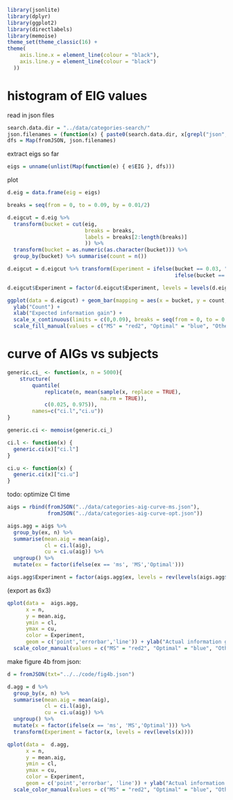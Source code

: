 ```r
library(jsonlite)
library(dplyr)
library(ggplot2)
library(directlabels)
library(memoise)
theme_set(theme_classic(16) +
theme(
    axis.line.x = element_line(colour = "black"),
    axis.line.y = element_line(colour = "black")
  ))
```

# histogram of EIG values

read in json files

```r
search.data.dir = "../data/categories-search/"
json.filenames = (function(x) { paste0(search.data.dir, x[grepl("json", x)]) })(list.files(search.data.dir))
dfs = Map(fromJSON, json.filenames)
```

extract eigs so far
```r
eigs = unname(unlist(Map(function(e) { e$EIG }, dfs)))
```

plot
```r
d.eig = data.frame(eig = eigs) 

breaks = seq(from = 0, to = 0.09, by = 0.01/2)

d.eigcut = d.eig %>%
  transform(bucket = cut(eig,
                         breaks = breaks,
                         labels = breaks[2:length(breaks)]
                         )) %>%
  transform(bucket = as.numeric(as.character(bucket))) %>%
  group_by(bucket) %>% summarise(count = n())

d.eigcut = d.eigcut %>% transform(Experiment = ifelse(bucket == 0.03, "MS",
                                                      ifelse(bucket == 0.085, "Optimal", "Other")))

d.eigcut$Experiment = factor(d.eigcut$Experiment, levels = levels(d.eigcut$Experiment)[c(2,1,3)])

ggplot(data = d.eigcut) + geom_bar(mapping = aes(x = bucket, y = count, fill = Experiment), stat = 'identity') + 
  ylab("Count") +
  xlab("Expected information gain") + 
  scale_x_continuous(limits = c(0,0.09), breaks = seq(from = 0, to = 0.09, by = 0.09 / 3)) + 
  scale_fill_manual(values = c("MS" = "red2", "Optimal" = "blue", "Other" = "grey60"))
```

# curve of AIGs vs subjects

```r
generic.ci_ <- function(x, n = 5000){
    structure(
        quantile(
            replicate(n, mean(sample(x, replace = TRUE),
                              na.rm = TRUE)),
            c(0.025, 0.975)),
        names=c("ci.l","ci.u"))
}

generic.ci <- memoise(generic.ci_)

ci.l <- function(x) {
  generic.ci(x)["ci.l"]
}

ci.u <- function(x) {
  generic.ci(x)["ci.u"]
}
```

todo: optimize CI time
```r
aigs = rbind(fromJSON("../data/categories-aig-curve-ms.json"),
             fromJSON("../data/categories-aig-curve-opt.json"))

aigs.agg = aigs %>%
  group_by(ex, n) %>%
  summarise(mean.aig = mean(aig),
            cl = ci.l(aig),
            cu = ci.u(aig)) %>%
  ungroup() %>%
  mutate(ex = factor(ifelse(ex == 'ms', 'MS','Optimal')))

aigs.agg$Experiment = factor(aigs.agg$ex, levels = rev(levels(aigs.agg$ex)))
```

(export as 6x3)
```r
qplot(data =  aigs.agg,
      x = n,
      y = mean.aig,
      ymin = cl,
      ymax = cu,
      color = Experiment,
      geom = c('point','errorbar','line')) + ylab("Actual information gain") + xlab("Number of participants") +
  scale_color_manual(values = c("MS" = "red2", "Optimal" = "blue", "Other" = "grey60"))

```

make figure 4b from json:

```r
d = fromJSON(txt="../../code/fig4b.json")
```

```r
d.agg = d %>%
  group_by(x, n) %>%
  summarise(mean.aig = mean(aig),
            cl = ci.l(aig),
            cu = ci.u(aig)) %>%
  ungroup() %>%
  mutate(x = factor(ifelse(x == 'ms', 'MS','Optimal'))) %>%
  transform(Experiment = factor(x, levels = rev(levels(x))))
```

```r
qplot(data =  d.agg,
      x = n,
      y = mean.aig,
      ymin = cl,
      ymax = cu,
      color = Experiment,
      geom = c('point','errorbar', 'line')) + ylab("Actual information gain") + xlab("Number of participants") +
  scale_color_manual(values = c("MS" = "red2", "Optimal" = "blue", "Other" = "grey60"))
```

